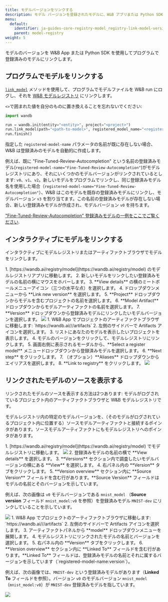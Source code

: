```yaml
---
title: モデルバージョンをリンクする
description: モデル バージョンを登録されたモデルに、W&B アプリまたは Python SDK を使ってプログラム的にリンクします。
menu:
  default:
    identifier: ja-guides-core-registry-model_registry-link-model-version
    parent: model-registry
weight: 5
---
```


モデルのバージョンを W&B App または Python SDK を使用してプログラムで登録済みのモデルにリンクします。

## プログラムでモデルをリンクする

[`link_model`](/ja/models/ref/python/run#link_model) メソッドを使用して、プログラムでモデルファイルを W&B run にログし、それを [W&B モデルレジストリ](/ja/./) にリンクします。

`<>`で囲まれた値を自分のものに置き換えることを忘れないでください:

```python
import wandb

run = wandb.init(entity="<entity>", project="<project>")
run.link_model(path="<path-to-model>", registered_model_name="<registered-model-name>")
run.finish()
```

指定した `registered-model-name` パラメータの名前が既に存在しない場合、W&B は登録済みのモデルを自動的に作成します。

例えば、既に "Fine-Tuned-Review-Autocompletion" という名前の登録済みモデル(`registered-model-name="Fine-Tuned-Review-Autocompletion"`)がモデルレジストリにあり、それにいくつかのモデルバージョンがリンクされているとします: `v0`、`v1`、`v2`。新しいモデルをプログラムでリンクし、同じ登録済みモデル名を使用した場合（`registered-model-name="Fine-Tuned-Review-Autocompletion"`）、W&B はこのモデルを既存の登録済みモデルにリンクし、モデルバージョン `v3` を割り当てます。この名前の登録済みモデルが存在しない場合、新しい登録済みモデルが作成され、モデルバージョン `v0` を持ちます。

["Fine-Tuned-Review-Autocompletion" 登録済みモデルの一例をここでご覧ください](https://wandb.ai/reviewco/registry/model?selectionPath=reviewco%2Fmodel-registry%2FFinetuned-Review-Autocompletion&view=all-models).

## インタラクティブにモデルをリンクする
インタラクティブにモデルレジストリまたはアーティファクトブラウザでモデルをリンクします。

<Tabs>
<Tab title="Model Registry">
1. [https://wandb.ai/registry/model](https://wandb.ai/registry/model) のモデルレジストリアプリに移動します。
2. 新しいモデルをリンクしたい登録済みモデルの名前の横にマウスをホバーします。
3. **View details** の横のミートボールメニューアイコン（三つの水平な点）を選択します。
4. ドロップダウンメニューから **Link new version** を選択します。
5. **Project** ドロップダウンからモデルを含むプロジェクトの名前を選択します。
6. **Model Artifact** ドロップダウンからモデルアーティファクトの名前を選択します。
7. **Version** ドロップダウンから登録済みモデルにリンクしたいモデルバージョンを選択します。

<Frame>
    <img src="/images/models/link_model_wmodel_reg.gif"  />
</Frame>
</Tab>
<Tab title="Artifact browser">
1. W&B App でプロジェクトのアーティファクトブラウザに移動します: `https://wandb.ai/<entity>/<project>/artifacts`
2. 左側のサイドバーで Artifacts アイコンを選択します。
3. リストにあなたのモデルを表示したいプロジェクトを表示します。
4. モデルのバージョンをクリックして、モデルレジストリにリンクします。
5. 画面右側に表示されるモーダルから、**Select a register model** メニュードロップダウンから登録済みモデルを選択します。
6. **Next step** をクリックします。
7. （オプション）**Aliases** ドロップダウンからエイリアスを選択します。
8. **Link to registry** をクリックします。

<Frame>
    <img src="/images/models/manual_linking.gif"  />
</Frame>
</Tab>
</Tabs>


## リンクされたモデルのソースを表示する

リンクされたモデルのソースを表示する方法は2つあります: モデルがログされているプロジェクト内のアーティファクトブラウザと W&B モデルレジストリです。

モデルレジストリ内の特定のモデルバージョンを、（そのモデルがログされているプロジェクト内に位置する）ソースモデルアーティファクトと接続するポインタがあります。ソースモデルアーティファクトにもモデルレジストリへのポインタがあります。

<Tabs>
<Tab title="Model Registry">
1. [https://wandb.ai/registry/model](https://wandb.ai/registry/model) でモデルレジストリに移動します。
<Frame>
    <img src="/images/models/create_registered_model_1.png"  />
</Frame>
2. 登録済みモデルの名前の横で **View details** を選択します。
3. **Versions** セクション内で調査したいモデルバージョンの横にある **View** を選択します。
4. 右パネル内の **Version** タブをクリックします。
5. **Version overview** セクション内に **Source Version** フィールドを含む行があります。**Source Version** フィールドはモデルの名前とそのバージョンを示しています。

例えば、次の画像は `v0` モデルバージョンである `mnist_model` （**Source version** フィールド `mnist_model:v0` を参照）を登録済みモデル `MNIST-dev` にリンクしていることを示しています。

<Frame>
    <img src="/images/models/view_linked_model_registry.png"  />
</Frame>
</Tab>
<Tab title="Artifact browser">
1. W&B App でプロジェクトのアーティファクトブラウザに移動します: `https://wandb.ai/<entity>/<project>/artifacts`
2. 左側のサイドバーで Artifacts アイコンを選択します。
3. アーティファクトパネルから **model** ドロップダウンメニューを展開します。
4. モデルレジストリにリンクされたモデルの名前とバージョンを選択します。
5. 右パネル内の **Version** タブをクリックします。
6. **Version overview** セクション内に **Linked To** フィールドを含む行があります。**Linked To** フィールドは、登録済みモデルの名前とそれに属するバージョンを示しています（`registered-model-name:version`）。

例えば、次の画像では、`MNIST-dev` という登録済みモデルがあります（**Linked To** フィールドを参照）。バージョン `v0` のモデルバージョン `mnist_model`（`mnist_model:v0`）が `MNIST-dev` 登録済みモデルを指しています。

<Frame>
    <img src="/images/models/view_linked_model_artifacts_browser.png"  />
</Frame>
</Tab>
</Tabs>